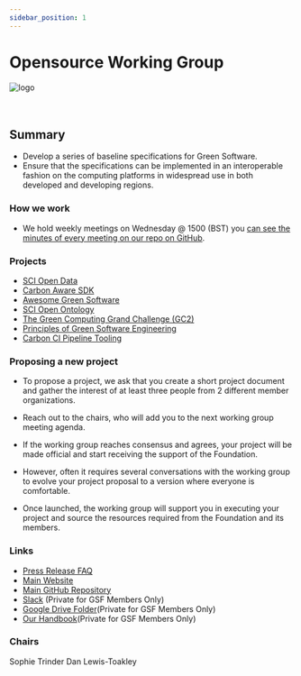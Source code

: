 ```yaml
---
sidebar_position: 1
---
```



# Opensource Working Group

<div class="intro-logo">
  <img src="/img/logo.svg" alt="logo" />
</div>
<br />
<br />

## Summary

- Develop a series of baseline specifications for Green Software.
- Ensure that the specifications can be implemented in an interoperable fashion on the computing platforms in widespread use in both developed and developing regions.

### How we work

- We hold weekly meetings on Wednesday @ 1500 (BST) you [can see the minutes of every meeting on our repo on GitHub](https://github.com/Green-Software-Foundation/innovation_wg/tree/main/Agenda_Minutes).

### Projects

- [SCI Open Data](https://greensoftware.foundation/projects/sci-open-data)
- [Carbon Aware SDK](https://greensoftware.foundation/projects/carbon-aware-sdk)
- [Awesome Green Software](https://greensoftware.foundation/projects/awesome-green-software)
- [SCI Open Ontology](https://greensoftware.foundation/projects/sci-open-ontology)
- [The Green Computing Grand Challenge (GC2)](https://greensoftware.foundation/projects/the-green-computing-grand-challenge-gc2)
- [Principles of Green Software Engineering](https://greensoftware.foundation/projects/principles-of-green-software-engineering)
- [Carbon CI Pipeline Tooling](https://greensoftware.foundation/projects/carbon-ci-pipeline-tooling)

### Proposing a new project

- To propose a project, we ask that you create a short project document and gather the interest of at least three people from 2 different member organizations.

- Reach out to the chairs, who will add you to the next working group meeting agenda.

- If the working group reaches consensus and agrees, your project will be made official and start receiving the support of the Foundation.

- However, often it requires several conversations with the working group to evolve your project proposal to a version where everyone is comfortable.

- Once launched, the working group will support you in executing your project and source the resources required from the Foundation and its members.

### Links

- [Press Release FAQ](https://github.com/Green-Software-Foundation/pr-faqs/blob/main/live/green-software-principles.pr-faq.md)
- [Main Website](https://opensource.greensoftware.foundation/)
- [Main GitHub Repository](https://github.com/Green-Software-Foundation/innovation_wg)
- [Slack](https://greensoftwarefdn.slack.com/archives/C028640QYSV) (Private for GSF Members Only)
- [Google Drive Folder](https://drive.google.com/drive/folders/10OSmLJ_qI_t5IFLnonET29xuhnACRfVT)(Private for GSF Members Only)
- [Our Handbook](https://docs.google.com/document/d/1Isqet7zsYMDeLTbe3O63tJO1vsIBAcd-HW3-Akz3mdY/edit?usp=sharing)(Private for GSF Members Only)

### Chairs

<TeamMembers>
  <TeamMember
    role="Head of Open Technologies"
    company="Avanade"
    github="sealjay"
    twitter="sealjay_clj"
    linkedin="chrislloydjones"
  >
    Sophie Trinder
  </TeamMember>
  <TeamMember
    role="Technical PM"
    company="Green Software Foundation"
    github="Sophietn"
  >
    Dan Lewis-Toakley
  </TeamMember>
</TeamMembers>
